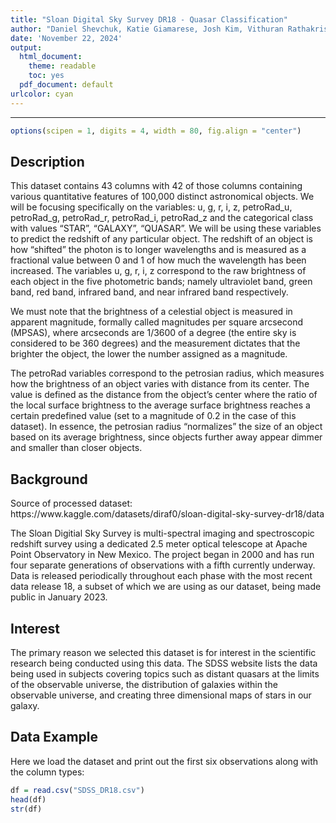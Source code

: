 ```yaml
---
title: "Sloan Digital Sky Survey DR18 - Quasar Classification"
author: "Daniel Shevchuk, Katie Giamarese, Josh Kim, Vithuran Rathakrishnan"
date: 'November 22, 2024'
output:
  html_document: 
    theme: readable
    toc: yes
  pdf_document: default
urlcolor: cyan
---
```


***

```r
options(scipen = 1, digits = 4, width = 80, fig.align = "center")
```

## Description

This dataset contains 43 columns with 42 of those columns containing various quantitative features of 100,000 distinct astronomical objects. We will be focusing specifically on the variables: u, g, r, i, z, petroRad_u, petroRad_g, petroRad_r, petroRad_i, petroRad_z and the categorical class with values "STAR", "GALAXY", "QUASAR". We will be using these variables to predict the redshift of any particular object. The redshift of an object is how "shifted" the photon is to longer wavelengths and is measured as a fractional value between 0 and 1 of how much the wavelength has been increased. The variables u, g, r, i, z correspond to the raw brightness of each object in the five photometric bands; namely ultraviolet band, green band, red band, infrared band, and near infrared band respectively. 

We must note that the brightness of a celestial object is measured in apparent magnitude, formally called magnitudes per square arcsecond (MPSAS), where arcseconds are 1/3600 of a degree (the entire sky is considered to be 360 degrees) and the measurement dictates that the brighter the object, the lower the number assigned as a magnitude.

The petroRad variables correspond to the petrosian radius, which measures how the brightness of an object varies with distance from its center. The value is defined as the distance from the object's center where the ratio of the local surface brightness to the average surface brightness reaches a certain predefined value (set to a magnitude of 0.2 in the case of this dataset). In essence, the petrosian radius "normalizes" the size of an object based on its average brightness, since objects further away appear dimmer and smaller than closer objects.


## Background

Source of processed dataset: https://www.kaggle.com/datasets/diraf0/sloan-digital-sky-survey-dr18/data

The Sloan Digitial Sky Survey is multi-spectral imaging and spectroscopic redshift survey using a dedicated 2.5 meter optical telescope at Apache Point Observatory in New Mexico. The project began in 2000 and has run four separate generations of observations with a fifth currently underway. Data is released periodically throughout each phase with the most recent data release 18, a subset of which we are using as our dataset, being made public in January 2023.

## Interest

The primary reason we selected this dataset is for interest in the scientific research being conducted using this data. The SDSS website lists the data being used in subjects covering topics such as distant quasars at the limits of the observable universe, the distribution of galaxies within the observable universe, and creating three dimensional maps of stars in our galaxy.

## Data Example

Here we load the dataset and print out the first six observations along with the column types:
```r
df = read.csv("SDSS_DR18.csv")
head(df)
str(df)
```


